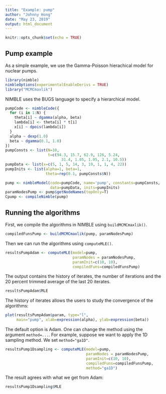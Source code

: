 ```yaml
---
title: "Example: pump"
author: "Johnny Hong"
date: "May 23, 2019"
output: html_document
---
```


```r
knitr::opts_chunk$set(echo = TRUE)
```

## Pump example

As a simple example, we use the Gamma-Poisson hierachical model for nuclear pumps.

```r
library(nimble)
nimbleOptions(experimentalEnableDerivs = TRUE)
library("MCMCmaxlik")
```

NIMBLE uses the BUGS language to specify a hierarchical model.
```r
pumpCode <- nimbleCode({
  for (i in 1:N) {
    theta[i] ~ dgamma(alpha, beta)
    lambda[i] <- theta[i] * t[i]
    x[i] ~ dpois(lambda[i])
  }
  alpha ~ dexp(1.0)
  beta ~ dgamma(0.1, 1.0)
})
pumpConsts <- list(N=10,
                   t=c(94.3, 15.7, 62.9, 126, 5.24,
                         31.4, 1.05, 1.05, 2.1, 10.5))
pumpData <- list(x=c(5, 1, 5, 14, 3, 19, 1, 1, 4, 22))
pumpInits <- list(alpha=1, beta=1,
                  theta=rep(0.1, pumpConsts$N))

pump <- nimbleModel(code=pumpCode, name='pump', constants=pumpConsts,
                    data=pumpData, inits=pumpInits)
paramNodesPump <- pump$getNodeNames(topOnly=T)
Cpump <- compileNimble(pump)
```


## Running the algorithms
First, we compile the algorithms in NIMBLE using `buildMCMCmaxlik()`.
```r
compiledFunsPump <- buildMCMCmaxlik(pump, paramNodesPump)
```

Then we can run the algorithms using `computeMLE()`.
```r
resultsPumpAdam <- computeMLE(model=pump, 
                              paramNodes = paramNodesPump, 
                              paramInit=c(10, 10),
                              compiledFuns=compiledFunsPump)
```

The output contains the history of iterates, the number of iterations and the 20 percent
trimmed average of the last 20 iterates.
```r
resultsPumpAdam$MLE
```

The history of iterates allows the users to study the convergence of the algorithms:
```r
plot(resultsPumpAdam$param, type="l",
     main="pump", xlab=expression(alpha), ylab=expression(beta))
```

The default option is Adam. One can change the method using the argument `method=...`.
For example, suppose we want to apply the 1D sampling method. We set `method="ga1D"`.

```r
resultsPump1Dsampling <- computeMLE(model=pump, 
                                    paramNodes = paramNodesPump, 
                                    paramInit=c(10, 10),
                                    compiledFuns=compiledFunsPump,
                                    method="ga1D")
```

The result agrees with what we get from Adam:
```r
resultsPump1Dsampling$MLE
```
